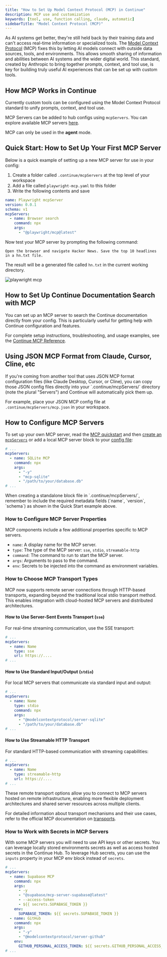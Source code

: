 ```yaml
---
title: "How to Set Up Model Context Protocol (MCP) in Continue"
description: MCP use and customization
keywords: [tool, use, function calling, claude, automatic]
sidebarTitle: "Model Context Protocol (MCP)"
---
```


As AI systems get better, they're still held back by their training data and
can't access real-time information or specialized tools. The [Model Context
Protocol](https://modelcontextprotocol.io/introduction) (MCP) fixes this by
letting AI models connect with outside data sources, tools, and environments.
This allows smooth sharing of information and abilities between AI systems and
the wider digital world. This standard, created by Anthropic to bring together
prompts, context, and tool use, is key for building truly useful AI experiences
that can be set up with custom tools.

## How MCP Works in Continue

Currently custom tools can be configured using the Model Context
Protocol standard to unify prompts, context, and tool use.

MCP Servers can be added to hub configs using `mcpServers`. You can
explore available MCP servers
[here](https://hub.continue.dev/explore/mcp).

<Info>MCP can only be used in the **agent** mode.</Info>

## Quick Start: How to Set Up Your First MCP Server

Below is a quick example of setting up a new MCP server for use in your config:

1. Create a folder called `.continue/mcpServers` at the top level of your workspace
2. Add a file called `playwright-mcp.yaml` to this folder
3. Write the following contents and save

```yaml title=".continue/mcpServers/playwright-mcp.yaml"
name: Playwright mcpServer
version: 0.0.1
schema: v1
mcpServers:
  - name: Browser search
    command: npx
    args:
      - "@playwright/mcp@latest"
```

Now test your MCP server by prompting the following command:

```
Open the browser and navigate Hacker News. Save the top 10 headlines in a hn.txt file.
```

The result will be a generated file called `hn.txt` in the current working directory.

![playwright mcp](/images/mcp-playwright.png)

## How to Set Up Continue Documentation Search with MCP

You can set up an MCP server to search the Continue documentation directly from your config. This is particularly useful for getting help with Continue configuration and features.

For complete setup instructions, troubleshooting, and usage examples, see the [Continue MCP Reference](/reference/continue-mcp).

## Using JSON MCP Format from Claude, Cursor, Cline, etc

<Info>
If you're coming from another tool that uses JSON MCP format configuration files (like Claude Desktop, Cursor, or Cline), you can copy those JSON config files directly into your `.continue/mcpServers/` directory (note the plural "Servers") and Continue will automatically pick them up.

For example, place your JSON MCP config file at `.continue/mcpServers/mcp.json` in your workspace.
</Info>

## How to Configure MCP Servers

To set up your own MCP server, read the [MCP
quickstart](https://modelcontextprotocol.io/quickstart) and then [create an
`mcpServers`](https://hub.continue.dev/new?type=block&blockType=mcpServers) or add a local MCP
server block to your [config file](./configuration.md):

```yaml title="config.yaml"
# ...
mcpServers:
  - name: SQLite MCP
    command: npx
    args:
      - "-y"
      - "mcp-sqlite"
      - "/path/to/your/database.db"
# ...
```

<Note>
When creating a standalone block file in `.continue/mcpServers/`, remember to include the required metadata fields (`name`, `version`, `schema`) as shown in the Quick Start example above.
</Note>

### How to Configure MCP Server Properties

MCP components include a few additional properties specific to MCP servers.

- `name`: A display name for the MCP server.
- `type`: The type of the MCP server: `sse`, `stdio`, `streamable-http`
- `command`: The command to run to start the MCP server.
- `args`: Arguments to pass to the command.
- `env`: Secrets to be injected into the command as environment variables.

### How to Choose MCP Transport Types

MCP now supports remote server connections through HTTP-based transports, expanding beyond the traditional local stdio transport method. This enables integration with cloud-hosted MCP servers and distributed architectures.

#### How to Use Server-Sent Events Transport (`sse`)

For real-time streaming communication, use the SSE transport:

```yaml
# ...
mcpServers:
  - name: Name
    type: sse
    url: https://....
# ...
```

#### How to Use Standard Input/Output (`stdio`)

For local MCP servers that communicate via standard input and output:

```yaml
# ...
mcpServers:
  - name: Name
    type: stdio
    command: npx
    args:
      - "@modelcontextprotocol/server-sqlite"
      - "/path/to/your/database.db"
# ...
```

#### How to Use Streamable HTTP Transport

For standard HTTP-based communication with streaming capabilities:

```yaml
# ...
mcpServers:
  - name: Name
    type: streamable-http
    url: https://....
# ...
```

These remote transport options allow you to connect to MCP servers hosted on remote infrastructure, enabling more flexible deployment architectures and shared server resources across multiple clients.

For detailed information about transport mechanisms and their use cases, refer to the official MCP documentation on [transports](https://modelcontextprotocol.io/docs/concepts/transports#server-sent-events-sse).

### How to Work with Secrets in MCP Servers

With some MCP servers you will need to use API keys or other secrets. You can leverage locally stored environments secrets
as well as access hosted secrets in the Continue Hub. To leverage Hub secrets, you can use the `inputs` property in your MCP env block instead of `secrets`.

```yaml
# ...
mcpServers:
  - name: Supabase MCP
    command: npx
    args:
      - -y
      - "@supabase/mcp-server-supabase@latest"
      - --access-token
      - ${{ secrets.SUPABASE_TOKEN }}
    env:
      SUPABASE_TOKEN: ${{ secrets.SUPABASE_TOKEN }}
  - name: GitHub
    command: npx
    args:
      - "-y"
      - "@modelcontextprotocol/server-github"
    env:
      GITHUB_PERSONAL_ACCESS_TOKEN: ${{ secrets.GITHUB_PERSONAL_ACCESS_TOKEN }}
# ...
```
